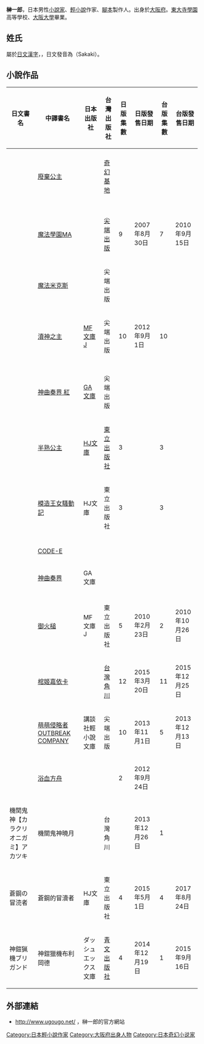 {{Japanese|japanese=榊 一郎|kana=さかき いちろう|romaji=Sakaki Ichirou}}
'''榊一郎'''{{BD|1969年|11月23日|catIdx=Sakaki Ichirou}}，日本男性[[小說家|小說家]]、[[輕小說|輕小說]]作家、[[腳本|腳本]]製作人。出身於[[大阪府|大阪府]]。[[東大寺學園|東大寺學園]]高等學校、[[大阪大學|大阪大學]]畢業。

== 姓氏 ==

{{lang|ja|'''榊'''}}屬於[[日文漢字|日文漢字]]，{{Fact|中文發音為ㄕㄣˊ、shén（＝神）}}，日文發音為{{lang|ja|さかき}}（Sakaki）。

== 小說作品 ==
{| class="wikitable" border="1"
|-
!  日文書名
!  中譯書名
!  日本出版社
!  台灣出版社
!  日版集數
!  日版發售日期
!  台版集數
!  台版發售日期
|-
| {{lang|ja|ドラゴンズ・ウィル}}
|  
| {{lang|ja|[[富士見Fantasia文庫|富士見ファンタジア文庫]]}}
|
|-
| {{lang|ja|スクラップド・プリンセス}}
| [[廢棄公主|廢棄公主]]
| {{lang|ja|富士見ファンタジア文庫}}
| [[奇幻基地|奇幻基地]]
|-
| {{lang|ja|ストレイト・ジャケット}}
| 
| {{lang|ja|富士見ファンタジア文庫}}
|
|-
| {{lang|ja|世界で一番優しい機械 ～SOFT MACHINE～}}
|
| {{lang|ja|EXノベルズ}}
|
|-
| {{lang|ja|ストラグル・フィールド}}
|
| {{lang|ja|[[Fami通文庫|ファミ通文庫]]}}
|
|-
| {{lang|ja|まじしゃんず・あかでみい / まかでみ・らでぃかる}}
| [[魔法學園MA|魔法學園MA]]
| {{lang|ja|ファミ通文庫}}
| [[尖端出版|尖端出版]]
| 9
| 2007年8月30日
| 7
| 2010年9月15日
|-
| {{lang|ja|まかでみックス}} 
| [[魔法米克斯|魔法米克斯]]
| {{lang|ja|ファミ通文庫}}
| 尖端出版
|-
| {{lang|ja|イコノクラスト!}}
| [[瀆神之主|瀆神之主]]
| [[MF文庫J|MF文庫J]]
| 尖端出版
| 10
| 2012年9月1日
| 10
| 
|-
| {{lang|ja|君の居た昨日、僕の見る明日}}
|
| {{lang|ja|富士見ファンタジア文庫}}
|
|-
| {{lang|ja|クラック・ハウンド}}
|
| {{lang|ja|トクマノベルズEdge}}
|
|-
| {{lang|ja|神曲奏界ポリフォニカ クリムゾン・シリーズ}}
| [[神曲奏界|神曲奏界 紅]]
| [[GA文庫|GA文庫]]
| 尖端出版
|-
| {{lang|ja|プリンセスはお年頃!}}
| [[半熟公主|半熟公主]]
| [[HJ文庫|HJ文庫]]
| [[東立出版社|東立出版社]]
| 3
| 
| 3
| 
|-
| {{lang|ja|模造王女騒動記 フェイク・フェイク}}
| [[模造王女騷動記|模造王女騷動記]]
| HJ文庫
| 東立出版社
| 3
| 
| 3
| 
|-
| {{lang|ja|ディスパレイト! / ディスパレイト!コンプ}}
| 
| {{lang|ja|富士見ファンタジア文庫}}
| 
|-
| {{lang|ja|CODE-E遥かなる囁き}}
| [[CODE-E|CODE-E]]
| {{lang|ja|[[Gagaga文庫|ガガガ文庫]]}}
|
|-
| {{lang|ja|神曲奏界ポリフォニカ エイフォニック・ソングバード シリーズ}}
| [[神曲奏界|神曲奏界]]
| GA文庫
|
|-
| {{lang|ja|ザ・ジャグル}}
|
| {{lang|ja|ハヤカワ文庫JA}}
|
|-
| {{lang|ja|ミカヅチ}}
| [[御火槌|御火槌]]
| MF文庫J
| 東立出版社
| 5
| 2010年2月23日
| 2
| 2010年10月26日
|-
| {{lang|ja|棺姫のチャイカ}}
| [[棺姬嘉依卡|棺姬嘉依卡]]<!--台灣角川正式譯名-->
| {{lang|ja|富士見ファンタジア文庫}}
| [[台灣角川|台灣角川]]
|12
| 2015年3月20日
|11
| 2015年12月25日
|-
| {{lang|ja|アウトブレイク・カンパニー 萌える侵略者}}
| [[萌萌侵略者_OUTBREAK_COMPANY|萌萌侵略者 OUTBREAK COMPANY]]
| 講談社輕小說文庫
| 尖端出版
| 10
| 2013年11月1日
| 5
| 2013年12月13日
|-
| {{lang|ja|アーク·ブラッド}}
| [[浴血方舟|浴血方舟]]
| 
| 
| 2
| 2012年9月24日
| 
| 
|-
|機関鬼神【カラクリオニガミ】アカツキ
|機關鬼神曉月
|{{lang|ja|ファミ通文庫}} 
|台灣角川
|
|2013年12月26日
|1
|
|-
|蒼鋼の冒涜者
|蒼鋼的冒瀆者
|HJ文庫
|東立出版社
|4
|2015年5月1日
|4
|2017年8月24日
|-
|神鎧猟機ブリガンド
|神鎧獵機布利岡德
|ダッシュエックス文庫
|[[青文出版社|青文出版社]]
|4
|2014年12月19日
|1
|2015年9月16日
|}

== 外部連結 ==
* http://www.ugougo.net/ {{Wayback|url=http://www.ugougo.net/ |date=20130110043539 }}，榊一郎的官方網站 {{ja}}


{{DEFAULTSORT:Sakaki Ichirou}}
[[Category:日本輕小說作家|Category:日本輕小說作家]]
[[Category:大阪府出身人物|Category:大阪府出身人物]]
[[Category:日本奇幻小说家|Category:日本奇幻小说家]]